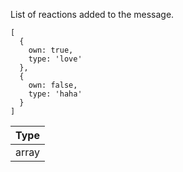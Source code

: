 List of reactions added to the message.

```tsx
[
  {
    own: true,
    type: 'love'
  },
  {
    own: false,
    type: 'haha'
  }
]
```

| Type |
| - |
| array |
